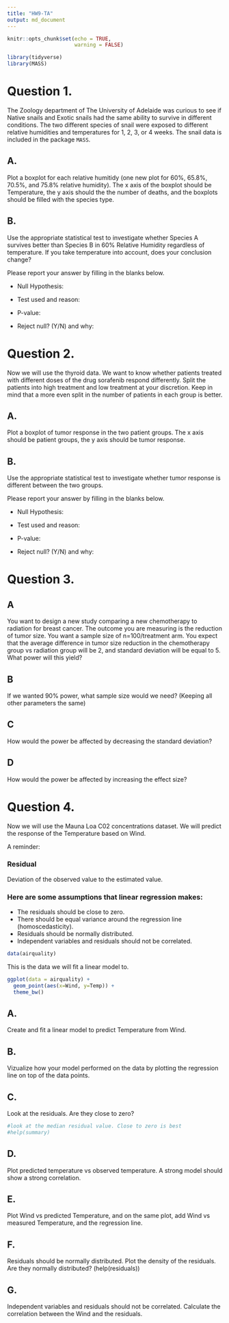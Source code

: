 ```yaml
---
title: "HW9-TA"
output: md_document
---
```


```r
knitr::opts_chunk$set(echo = TRUE,
                      warning = FALSE)
```


```r
library(tidyverse)
library(MASS)
```

# Question 1. 
The Zoology department of The University of Adelaide was curious to see if Native snails and Exotic snails had the same ability to survive in different conditions. The two different species of snail were exposed to different relative humidities and temperatures for 1, 2, 3, or 4 weeks. The snail data is included in the package `MASS`. 

## A. 
 Plot a boxplot for each relative humitidy (one new plot for 60%, 65.8%, 70.5%, and 75.8% relative humidity). The x axis of the boxplot should be Temperature, the y axis should the the number of deaths, and the boxplots should be filled with the species type. 


## B. 
Use the appropriate statistical test to investigate whether Species A survives better than Species B in 60% Relative Humidity regardless of temperature. If you take temperature into account, does your conclusion change? 

Please report your answer by filling in the blanks below. 

* Null Hypothesis: 

* Test used and reason:

* P-value:

* Reject null? (Y/N) and why:


# Question 2. 
Now we will use the thyroid data. We want to know whether patients treated with different doses of the drug sorafenib respond differently. Split the patients into high treatment and low treatment at your discretion. Keep in mind that a more even split in the number of patients in each group is better. 

## A. 
Plot a boxplot of tumor response in the two patient groups. The x axis should be patient groups, the y axis should be tumor response.


## B. 
Use the appropriate statistical test to investigate whether tumor response is different between the two groups.

Please report your answer by filling in the blanks below. 

* Null Hypothesis: 

* Test used and reason:

* P-value:

* Reject null? (Y/N) and why:

# Question 3. 

## A
You want to design a new study comparing a new chemotherapy to radiation for breast cancer. The outcome you are measuring is the reduction of tumor size. You want a sample size of n=100/treatment arm. You expect that the average difference in tumor size reduction in the chemotherapy group vs radiation group will be 2, and standard deviation will be equal to 5. What power will this yield?

## B
If we wanted 90% power, what sample size would we need? (Keeping all other parameters the same)

## C
How would the power be affected by decreasing the standard deviation? 

## D
How would the power be affected by increasing the effect size?


# Question 4. 
Now we will use the Mauna Loa C02 concentrations dataset. We will predict the response of the Temperature based on Wind.

A reminder: 

### Residual 
Deviation of the observed value to the estimated value. 

### Here are some assumptions that linear regression makes: 
* The residuals should be close to zero.
* There should be equal variance around the regression line (homoscedasticity).
* Residuals should be normally distributed.
* Independent variables and residuals should not be correlated.

```r
data(airquality)
```


This is the data we will fit a linear model to. 
```r
ggplot(data = airquality) +
  geom_point(aes(x=Wind, y=Temp)) +
  theme_bw()
```

## A.
Create and fit a linear model to predict Temperature from Wind.


## B.
Vizualize how your model performed on the data by plotting the regression line on top of the data points. 


## C. 
Look at the residuals. Are they close to zero? 
```r
#look at the median residual value. Close to zero is best
#help(summary)
```


## D. 
Plot predicted temperature vs observed temperature. A strong model should show a strong correlation.


## E. 
Plot Wind vs predicted Temperature, and on the same plot, add Wind vs measured Temperature, and the regression line.


## F. 
Residuals should be normally distributed. Plot the density of the residuals. Are they normally distributed? (help(residuals))


## G.
Independent variables and residuals should not be correlated. Calculate the correlation between the Wind and the residuals. 

